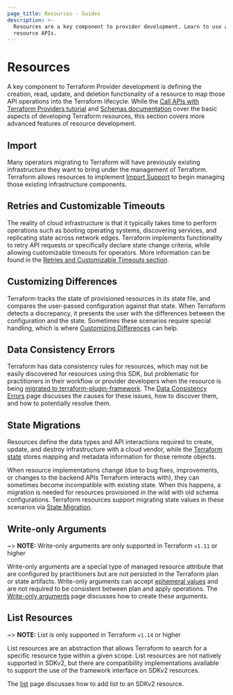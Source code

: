 ```yaml
---
page_title: Resources - Guides
description: >-
  Resources are a key component to provider development. Learn to use advanced
  resource APIs.
---
```


# Resources

A key component to Terraform Provider development is defining the creation, read, update, and deletion functionality of a resource to map those API operations into the Terraform lifecycle. While the [Call APIs with Terraform Providers tutorial](/terraform/tutorials/providers?utm_source=WEBSITE&utm_medium=WEB_IO&utm_offer=ARTICLE_PAGE&utm_content=DOCS) and [Schemas documentation](/terraform/plugin/sdkv2/schemas) cover the basic aspects of developing Terraform resources, this section covers more advanced features of resource development.

## Import

Many operators migrating to Terraform will have previously existing infrastructure they want to bring under the management of Terraform. Terraform allows resources to implement [Import Support](/terraform/plugin/sdkv2/resources/import) to begin managing those existing infrastructure components.

## Retries and Customizable Timeouts

The reality of cloud infrastructure is that it typically takes time to perform operations such as booting operating systems, discovering services, and replicating state across network edges. Terraform implements functionality to retry API requests or specifically declare state change criteria, while allowing customizable timeouts for operators. More information can be found in the [Retries and Customizable Timeouts section](/terraform/plugin/sdkv2/resources/retries-and-customizable-timeouts).

## Customizing Differences

Terraform tracks the state of provisioned resources in its state file, and compares the user-passed configuration against that state. When Terraform detects a discrepancy, it presents the user with the differences between the configuration and the state. Sometimes these scenarios require special handling, which is where [Customizing Differences](/terraform/plugin/sdkv2/resources/customizing-differences) can help.

## Data Consistency Errors

Terraform has data consistency rules for resources, which may not be easily discovered for resources using this SDK, but problematic for practitioners in their workflow or provider developers when the resource is being [migrated to terraform-plugin-framework](/terraform/plugin/framework/migrating). The [Data Consistency Errors](/terraform/plugin/sdkv2/resources/data-consistency-errors) page discusses the causes for these issues, how to discover them, and how to potentially resolve them.

## State Migrations

Resources define the data types and API interactions required to create, update, and destroy infrastructure with a cloud vendor, while the [Terraform state](/terraform/language/state) stores mapping and metadata information for those remote objects.

When resource implementations change (due to bug fixes, improvements, or changes to the backend APIs Terraform interacts with), they can sometimes become incompatible with existing state. When this happens, a migration is needed for resources provisioned in the wild with old schema configurations. Terraform resources support migrating state values in these scenarios via [State Migration](/terraform/plugin/sdkv2/resources/state-migration).

## Write-only Arguments

~> **NOTE:** Write-only arguments are only supported in Terraform `v1.11` or higher

Write-only arguments are a special type of managed resource attribute
that are configured by practitioners but are not persisted in the Terraform plan or state artifacts.
Write-only arguments can accept [ephemeral values](/terraform/language/resources/ephemeral) and are not required to be consistent between plan and apply operations.
The [Write-only arguments](/terraform/plugin/sdkv2/resources/write-only-arguments) page discusses how to create these arguments.

## List Resources

~> **NOTE:** List is only supported in Terraform `v1.14` or higher

List resources are an abstraction that allows Terraform to search for a specific resource type within a given scope. List resources are not natively supported in SDKv2, but there are compatibility implementations available to support the use of the framework interface on SDKv2 resources.

The [list](/terraform/plugin/sdkv2/resources/list) page discusses how to add list to an SDKv2 resource.